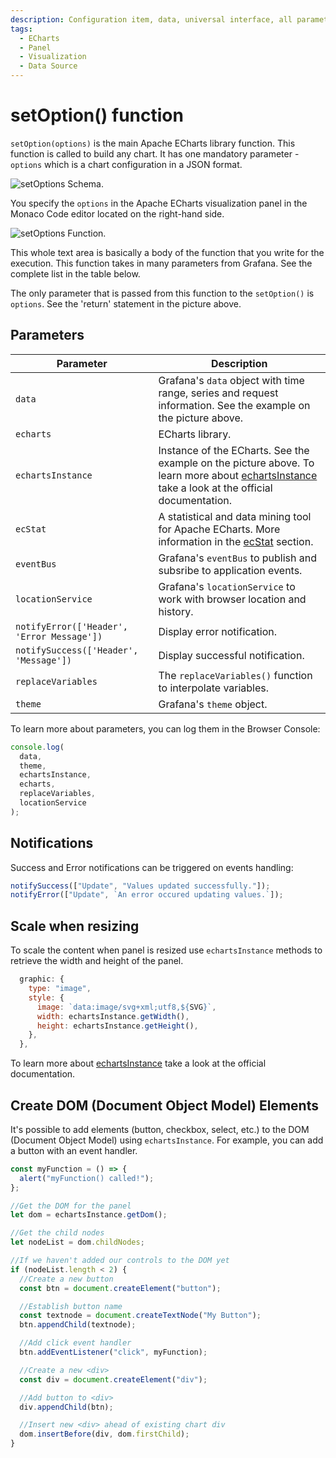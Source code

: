 ```yaml
---
description: Configuration item, data, universal interface, all parameters and data can all be modified through `setOption()` function in the plugin's options.
tags:
  - ECharts
  - Panel
  - Visualization
  - Data Source
---
```



# setOption() function

`setOption(options)` is the main Apache ECharts library function. This function is called to build any chart. It has one mandatory parameter - `options` which is a chart configuration in a JSON format.

<Image
  title="setOptions Schema."
  src="/img/plugins/volkovlabs-echarts-panel/schema.png"
/>

You specify the `options` in the Apache ECharts visualization panel in the Monaco Code editor located on the right-hand side.

<Image
  title="setOptions Function."
  src="/img/plugins/volkovlabs-echarts-panel/function.png"
/>

This whole text area is basically a body of the function that you write for the execution. This function takes in many parameters from Grafana. See the complete list in the table below.

The only parameter that is passed from this function to the `setOption()` is `options`. See the 'return' statement in the picture above.

## Parameters

| Parameter                                  | Description                                                                                                                                                                                             |
| ------------------------------------------ | ------------------------------------------------------------------------------------------------------------------------------------------------------------------------------------------------------- |
| `data`                                     | Grafana's `data` object with time range, series and request information. See the example on the picture above.                                                                                          |
| `echarts`                                  | ECharts library.                                                                                                                                                                                        |
| `echartsInstance`                          | Instance of the ECharts. See the example on the picture above. To learn more about [echartsInstance](https://echarts.apache.org/en/api.html#echartsInstance) take a look at the official documentation. |
| `ecStat`                                   | A statistical and data mining tool for Apache ECharts. More information in the [ecStat](tutorials/ecstat) section.                                                                                      |
| `eventBus`                                 | Grafana's `eventBus` to publish and subsribe to application events.                                                                                                                                     |
| `locationService`                          | Grafana's `locationService` to work with browser location and history.                                                                                                                                  |
| `notifyError(['Header', 'Error Message'])` | Display error notification.                                                                                                                                                                             |
| `notifySuccess(['Header', 'Message'])`     | Display successful notification.                                                                                                                                                                        |
| `replaceVariables`                         | The `replaceVariables()` function to interpolate variables.                                                                                                                                             |
| `theme`                                    | Grafana's `theme` object.                                                                                                                                                                               |

To learn more about parameters, you can log them in the Browser Console:

```javascript
console.log(
  data,
  theme,
  echartsInstance,
  echarts,
  replaceVariables,
  locationService
);
```

## Notifications

Success and Error notifications can be triggered on events handling:

```javascript
notifySuccess(["Update", "Values updated successfully."]);
notifyError(["Update", `An error occured updating values.`]);
```

## Scale when resizing

To scale the content when panel is resized use `echartsInstance` methods to retrieve the width and height of the panel.

```javascript
  graphic: {
    type: "image",
    style: {
      image: `data:image/svg+xml;utf8,${SVG}`,
      width: echartsInstance.getWidth(),
      height: echartsInstance.getHeight(),
    },
  },
```

To learn more about [echartsInstance](https://echarts.apache.org/en/api.html#echartsInstance) take a look at the official documentation.

## Create DOM (Document Object Model) Elements

It's possible to add elements (button, checkbox, select, etc.) to the DOM (Document Object Model) using `echartsInstance`. For example, you can add a button with an event handler.

```javascript
const myFunction = () => {
  alert("myFunction() called!");
};

//Get the DOM for the panel
let dom = echartsInstance.getDom();

//Get the child nodes
let nodeList = dom.childNodes;

//If we haven't added our controls to the DOM yet
if (nodeList.length < 2) {
  //Create a new button
  const btn = document.createElement("button");

  //Establish button name
  const textnode = document.createTextNode("My Button");
  btn.appendChild(textnode);

  //Add click event handler
  btn.addEventListener("click", myFunction);

  //Create a new <div>
  const div = document.createElement("div");

  //Add button to <div>
  div.appendChild(btn);

  //Insert new <div> ahead of existing chart div
  dom.insertBefore(div, dom.firstChild);
}
```
